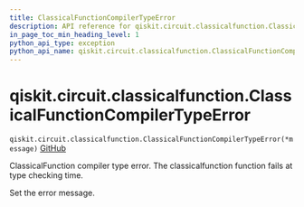 ```yaml
---
title: ClassicalFunctionCompilerTypeError
description: API reference for qiskit.circuit.classicalfunction.ClassicalFunctionCompilerTypeError
in_page_toc_min_heading_level: 1
python_api_type: exception
python_api_name: qiskit.circuit.classicalfunction.ClassicalFunctionCompilerTypeError
---
```


<span id="qiskit-circuit-classicalfunction-classicalfunctioncompilertypeerror" />

# qiskit.circuit.classicalfunction.ClassicalFunctionCompilerTypeError

<span id="qiskit.circuit.classicalfunction.ClassicalFunctionCompilerTypeError" />

`qiskit.circuit.classicalfunction.ClassicalFunctionCompilerTypeError(*message)` [GitHub](https://github.com/qiskit/qiskit/tree/stable/0.46/qiskit/circuit/classicalfunction/exceptions.py "view source code")

ClassicalFunction compiler type error. The classicalfunction function fails at type checking time.

Set the error message.

